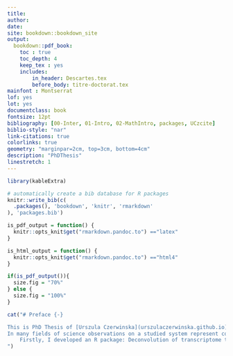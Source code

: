 ```yaml
---
title:
author: 
date: 
site: bookdown::bookdown_site
output: 
  bookdown::pdf_book: 
    toc : true
    toc_depth: 4
    keep_tex : yes
    includes:
        in_header: Descartes.tex
        before_body: titre-doctorat.tex
mainfont : Montserrat
lof: yes
lot: yes        
documentclass: book
fontsize: 12pt
bibliography: [00-Inter, 01-Intro, 02-MathIntro, packages, UCzcite]
biblio-style: "nar"
link-citations: true
colorlinks: true
geometry: "marginpar=2cm, top=3cm, bottom=4cm"
description: "PhDThesis"
linestretch: 1
---
```


<!-- # Prerequisites -->

<!-- This is a _sample_ book written in **Markdown**. You can use anything that Pandoc's Markdown supports, e.g., a math equation $a^2 + b^2 = c^2$. -->

<!-- For now, you have to install the development versions of **bookdown** from Github: -->

<!-- ```{r eval=FALSE} -->
<!-- devtools::install_github("rstudio/bookdown") -->
<!-- ``` -->

<!-- Remember each Rmd file contains one and only one chapter, and a chapter is defined by the first-level heading `#`. -->

<!-- To compile this example to PDF, you need to install XeLaTeX. 

# ```{r echo=TRUE}
# knitr::opts_knit$get("rmarkdown.pandoc.to")
# ```

# ```{r GlobalOptions}
# options(knitr.duplicate.label = 'allow')
# ```
-->
```r
library(kableExtra)
```

```r
# automatically create a bib database for R packages
knitr::write_bib(c(
  .packages(), 'bookdown', 'knitr', 'rmarkdown'
), 'packages.bib')
```


```r
is_pdf_output = function() {
  knitr::opts_knit$get("rmarkdown.pandoc.to") =="latex"
}
```

```r
is_html_output = function() {
  knitr::opts_knit$get("rmarkdown.pandoc.to") =="html4"
}
```

```r
if(is_pdf_output()){
  size.fig = "70%"
} else {
  size.fig = "100%"
}


```

```r
cat("# Preface {-}

This is PhD Thesis of [Urszula Czerwinska](urszulaczerwinska.github.io)\n\n
In many fields of science observations on a studied system represent complex mixtures of signals of various origin. Tumors are engulfed in a complex microenvironment (TME) that critically impacts progression and response to therapy. It includes tumor cells, fibroblasts, and a diversity of immune cells. It is known that under some assumptions, it is possible to separate complex signal mixtures, using classical and advanced methods of source separation and dimension reduction. In this work, I apply independent components analysis (ICA) to decipher sources of signals shaping transcriptomes (global quantitative profiling of mRNA molecules) of tumor samples, with a particular focus on immune system-related signals.  
    Firstly, I developed an R package: Deconvolution of transcriptome through Immune Component Analysis (DeconICA) for interpretation and quantification of signals obtained from blind source separation techniques (focused on immune signals). DeconICA is able to quantify immune cells with accuracy comparable with published methods in completely unsupervised setup. Secondly, we apply DeconICA to a big volume of data: over 100 datasets containing in total over 28000 samples of 40 tumor types generated by different technologies and processed independently. This analysis demonstrated that ICA-based immune signals are reproducible between datasets and three major immune cell types: T-cells, B-cells and Myeloid cells can be identified. ICA-derived metagenes  were used as a proxy to study characteristics of immune cells in different tumor types. The analysis revealed a huge diversity and plasticity of immune cells dependent and independent on tumor type. Specific elements of the study can be helpful in identification of drug targets or biomarkers for immunotherapy of cancer.
")
```


